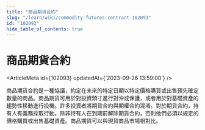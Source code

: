 ```yaml
---
title: "商品期貨合約"
slug: "/learn/wiki/commodity-futures-contract-102093"
id: "102093"
hide_table_of_contents: true
---
```



# 商品期貨合約

<ArticleMeta id={102093} updatedAt={'2023-09-26 13:59:00'} />
<div className='border-solid border-b border-t-0 my-4 border-[var(--ifm-color-gray-300)]' />

商品期貨合約是一種協議，約定在未來的特定日期以特定價格購買或出售預先確定數量的商品。商品期貨可用於對投資頭寸進行對沖或保護，或者用於對基礎資產的趨勢性移動進行投機。許多投資者將期貨合約與期權合約混淆。對於期貨合約，持有人有義務採取行動。除非持有人在到期前解除期貨合約，否則他們必須以規定的價格購買或出售基礎資產。商品期貨可以與現貨商品市場相對比。
